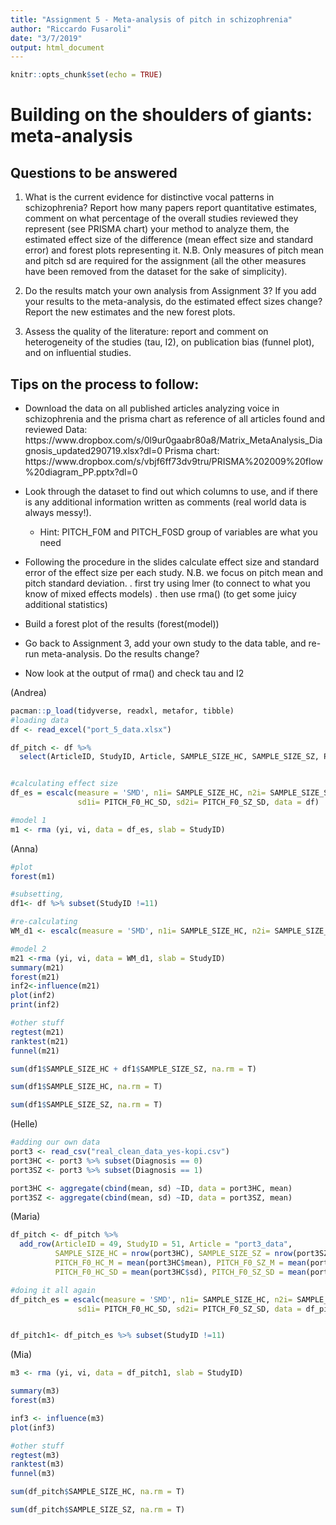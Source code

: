 ```yaml
---
title: "Assignment 5 - Meta-analysis of pitch in schizophrenia"
author: "Riccardo Fusaroli"
date: "3/7/2019"
output: html_document
---
```


```r
knitr::opts_chunk$set(echo = TRUE)
```

# Building on the shoulders of giants: meta-analysis

## Questions to be answered
1. What is the current evidence for distinctive vocal patterns in schizophrenia? Report how many papers report quantitative estimates, comment on what percentage of the overall studies reviewed they represent (see PRISMA chart) your method to analyze them, the estimated effect size of the difference (mean effect size and standard error) and forest plots representing it. N.B. Only measures of pitch mean and pitch sd are required for the assignment (all the other measures have been removed from the dataset for the sake of simplicity). 

2. Do the results match your own analysis from Assignment 3? If you add your results to the meta-analysis, do the estimated effect sizes change? Report the new estimates and the new forest plots.

3. Assess the quality of the literature: report and comment on heterogeneity of the studies (tau, I2), on publication bias (funnel plot), and on influential studies.

## Tips on the process to follow:

- Download the data on all published articles analyzing voice in schizophrenia and the prisma chart as reference of all articles found and reviewed
Data: https://www.dropbox.com/s/0l9ur0gaabr80a8/Matrix_MetaAnalysis_Diagnosis_updated290719.xlsx?dl=0
Prisma chart: https://www.dropbox.com/s/vbjf6ff73dv9tru/PRISMA%202009%20flow%20diagram_PP.pptx?dl=0 
- Look through the dataset to find out which columns to use, and if there is any additional information written as comments (real world data is always messy!).
    * Hint: PITCH_F0M and PITCH_F0SD group of variables are what you need
- Following the procedure in the slides calculate effect size and standard error of the effect size per each study. N.B. we focus on pitch mean and pitch standard deviation.
 . first try using lmer (to connect to what you know of mixed effects models)
 . then use rma() (to get some juicy additional statistics)

- Build a forest plot of the results (forest(model))
 
- Go back to Assignment 3, add your own study to the data table, and re-run meta-analysis. Do the results change?

- Now look at the output of rma() and check tau and I2

(Andrea)
```r
pacman::p_load(tidyverse, readxl, metafor, tibble)
#loading data
df <- read_excel("port_5_data.xlsx")

df_pitch <- df %>% 
  select(ArticleID, StudyID, Article, SAMPLE_SIZE_HC, SAMPLE_SIZE_SZ, PITCH_F0_HC_M, PITCH_F0_SZ_M, PITCH_F0_HC_SD, PITCH_F0_SZ_SD)


#calculating effect size
df_es = escalc(measure = 'SMD', n1i= SAMPLE_SIZE_HC, n2i= SAMPLE_SIZE_SZ, m1i= PITCH_F0_HC_M, m2i= PITCH_F0_SZ_M , 
               sd1i= PITCH_F0_HC_SD, sd2i= PITCH_F0_SZ_SD, data = df)

#model 1
m1 <- rma (yi, vi, data = df_es, slab = StudyID)
```

(Anna)
```r
#plot
forest(m1)

#subsetting, 
df1<- df %>% subset(StudyID !=11)

#re-calculating
WM_d1 <- escalc(measure = 'SMD', n1i= SAMPLE_SIZE_HC, n2i= SAMPLE_SIZE_SZ, m1i= PITCH_F0_HC_M, m2i= PITCH_F0_SZ_M, sd1i= PITCH_F0_HC_SD, sd2i= PITCH_F0_SZ_SD, data = df1)

#model 2
m21 <-rma (yi, vi, data = WM_d1, slab = StudyID)
summary(m21)
forest(m21)
inf2<-influence(m21)
plot(inf2)
print(inf2)

#other stuff
regtest(m21)
ranktest(m21)
funnel(m21)

sum(df1$SAMPLE_SIZE_HC + df1$SAMPLE_SIZE_SZ, na.rm = T)

sum(df1$SAMPLE_SIZE_HC, na.rm = T)

sum(df1$SAMPLE_SIZE_SZ, na.rm = T)


```

(Helle)
```r
#adding our own data 
port3 <- read_csv("real_clean_data_yes-kopi.csv")
port3HC <- port3 %>% subset(Diagnosis == 0) 
port3SZ <- port3 %>% subset(Diagnosis == 1)

port3HC <- aggregate(cbind(mean, sd) ~ID, data = port3HC, mean)
port3SZ <- aggregate(cbind(mean, sd) ~ID, data = port3SZ, mean)
```

(Maria)
```r
df_pitch <- df_pitch %>% 
  add_row(ArticleID = 49, StudyID = 51, Article = "port3_data", 
          SAMPLE_SIZE_HC = nrow(port3HC), SAMPLE_SIZE_SZ = nrow(port3SZ), 
          PITCH_F0_HC_M = mean(port3HC$mean), PITCH_F0_SZ_M = mean(port3SZ$mean), 
          PITCH_F0_HC_SD = mean(port3HC$sd), PITCH_F0_SZ_SD = mean(port3SZ$sd))

#doing it all again
df_pitch_es = escalc(measure = 'SMD', n1i= SAMPLE_SIZE_HC, n2i= SAMPLE_SIZE_SZ, m1i= PITCH_F0_HC_M, m2i= PITCH_F0_SZ_M , 
               sd1i= PITCH_F0_HC_SD, sd2i= PITCH_F0_SZ_SD, data = df_pitch)


df_pitch1<- df_pitch_es %>% subset(StudyID !=11)
```

(Mia)
```r
m3 <- rma (yi, vi, data = df_pitch1, slab = StudyID)

summary(m3)
forest(m3)

inf3 <- influence(m3)
plot(inf3)

#other stuff
regtest(m3)
ranktest(m3)
funnel(m3)

sum(df_pitch$SAMPLE_SIZE_HC, na.rm = T)

sum(df_pitch$SAMPLE_SIZE_SZ, na.rm = T)
```


